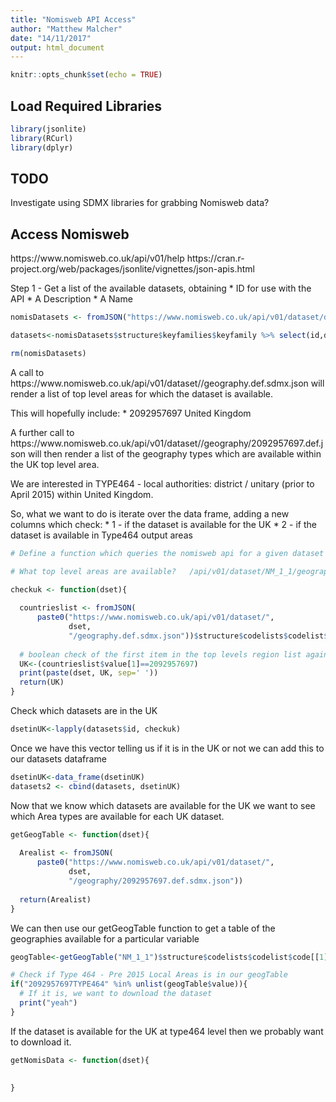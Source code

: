 ```yaml
---
title: "Nomisweb API Access"
author: "Matthew Malcher"
date: "14/11/2017"
output: html_document
---
```


```r
knitr::opts_chunk$set(echo = TRUE)
```

## Load Required Libraries

```r
library(jsonlite)
library(RCurl)
library(dplyr)
```


## TODO
Investigate using SDMX libraries for grabbing Nomisweb data?

## Access Nomisweb

https://www.nomisweb.co.uk/api/v01/help
https://cran.r-project.org/web/packages/jsonlite/vignettes/json-apis.html


Step 1 - Get a list of the available datasets, obtaining
* ID for use with the API
* A Description
* A Name
```r
nomisDatasets <- fromJSON("https://www.nomisweb.co.uk/api/v01/dataset/def.sdmx.json")

datasets<-nomisDatasets$structure$keyfamilies$keyfamily %>% select(id,description,name)

rm(nomisDatasets)
```

A call to https://www.nomisweb.co.uk/api/v01/dataset/<datasetid>/geography.def.sdmx.json will render a list of top level areas for which the dataset is available.

This will hopefully include: 
* 2092957697	United Kingdom

A further call to https://www.nomisweb.co.uk/api/v01/dataset/<datasetid>/geography/2092957697.def.json will then render a list of the geography types which are available within the UK top level area.

We are interested in TYPE464 - local authorities: district / unitary (prior to April 2015) within United Kingdom.

So, what we want to do is iterate over the data frame, adding a new columns which check:
* 1 - if the dataset is available for the UK 
* 2 - if the dataset is available in Type464 output areas

```r
# Define a function which queries the nomisweb api for a given dataset - asking 

# What top level areas are available?	/api/v01/dataset/NM_1_1/geography.def.sdmx.json

checkuk <- function(dset){
  
  countrieslist <- fromJSON(
      paste0("https://www.nomisweb.co.uk/api/v01/dataset/",
             dset,
             "/geography.def.sdmx.json"))$structure$codelists$codelist$code[[1]]
  
  # boolean check of the first item in the top levels region list against the UK region code
  UK<-(countrieslist$value[1]==2092957697)
  print(paste(dset, UK, sep=' '))
  return(UK)    
}

```

Check which datasets are in the UK
```r
dsetinUK<-lapply(datasets$id, checkuk)
```

Once we have this vector telling us if it is in the UK or not we can add this to our datasets dataframe
```r
dsetinUK<-data_frame(dsetinUK)
datasets2 <- cbind(datasets, dsetinUK)
```


Now that we know which datasets are available for the UK we want to see which Area types are available for each UK dataset.
```r

getGeogTable <- function(dset){
  
  Arealist <- fromJSON(
      paste0("https://www.nomisweb.co.uk/api/v01/dataset/",
             dset,
             "/geography/2092957697.def.sdmx.json"))
      
  return(Arealist)    
}

```

We can then use our getGeogTable function to get a table of the geographies available for a particular variable 
```r
geogTable<-getGeogTable("NM_1_1")$structure$codelists$codelist$code[[1]]

# Check if Type 464 - Pre 2015 Local Areas is in our geogTable
if("2092957697TYPE464" %in% unlist(geogTable$value)){
  # If it is, we want to download the dataset
  print("yeah")
}
```

If the dataset is available for the UK at type464 level then we probably want to download it.
```r
getNomisData <- function(dset){
  
  
}

```

